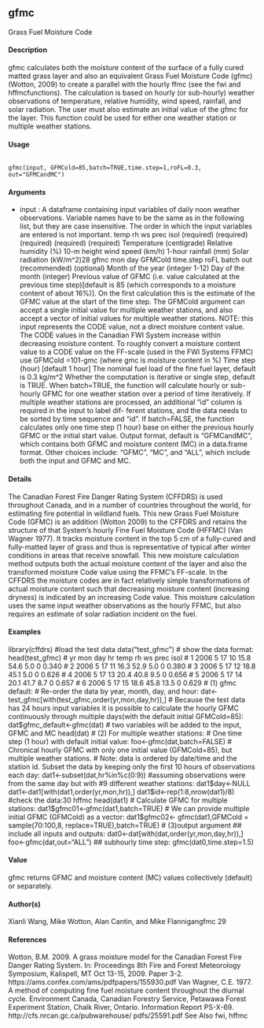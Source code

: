 ## gfmc
Grass Fuel Moisture Code

#### Description
gfmc calculates both the moisture content of the surface of a fully cured matted grass layer and also an equivalent Grass Fuel Moisture Code (gfmc) (Wotton, 2009) to create a parallel with the hourly ffmc (see the fwi and hffmcfunctions). The calculation is based on hourly (or sub-hourly) weather observations of temperature, relative humidity, wind speed, rainfall, and solar radiation. The user
must also estimate an initial value of the gfmc for the layer. This function could be used for either one weather station or multiple weather stations.

#### Usage
<pre><code>
gfmc(input, GFMCold=85,batch=TRUE,time.step=1,roFL=0.3, out="GFMCandMC")
</code></pre>

#### Arguments
* input : A dataframe containing input variables of daily noon weather observations. Variable names have to be the same as in the following list, but they are case insensitive. The order in which the input variables are entered is not important.
temp
rh
ws
prec
isol
(required)
(required)
(required)
(required)
(required)
Temperature (centigrade)
Relative humidity (%)
10-m height wind speed (km/h)
1-hour rainfall (mm)
Solar radiation (kW/m^2)28
gfmc
mon
day
GFMCold
time.step
roFL
batch
out
(recommended)
(optional)
Month of the year (integer 1-12)
Day of the month (integer)
Previous value of GFMC (i.e. value calculated at the previous time step)[default is 85 (which corresponds to a moisture content of about 16%)]. On the first calculation this is the estimate of the GFMC value at the start of the time step. The
GFMCold argument can accept a single initial value for multiple weather stations, and also accept a vector of initial values for multiple weather stations. NOTE: this input represents the CODE value, not a direct moisture content value. The
CODE values in the Canadian FWI System increase within decreasing moisture content. To roughly convert a moisture content value to a CODE value on the
FF-scale (used in the FWI Systems FFMC) use GFMCold =101-gmc (where gmc
is moisture content in %)
Time step (hour) [default 1 hour]
The nominal fuel load of the fine fuel layer, default is 0.3 kg/m^2 Whether the computation is iterative or single step, default is TRUE. When batch=TRUE, the function will calculate hourly or sub-hourly GFMC for one weather station over a period of time iteratively. If multiple weather stations are processed, an additional "id" column is required in the input to label dif-
ferent stations, and the data needs to be sorted by time sequence and "id". If batch=FALSE, the function calculates only one time step (1 hour) base on either the previous hourly GFMC or the initial start value.
Output format, default is "GFMCandMC", which contains both GFMC and
moisture content (MC) in a data.frame format. Other choices include: "GFMC",
"MC", and "ALL", which include both the input and GFMC and MC.

#### Details
The Canadian Forest Fire Danger Rating System (CFFDRS) is used throughout Canada, and in a number of countries throughout the world, for estimating fire potential in wildland fuels. This new Grass Fuel Moisture Code (GFMC) is an addition (Wotton 2009) to the CFFDRS and retains the structure of that System’s hourly Fine Fuel Moisture Code (HFFMC) (Van Wagner 1977). It tracks moisture content in the top 5 cm of a fully-cured and fully-matted layer of grass and thus is representative of typical after winter conditions in areas that receive snowfall. This new moisture calculation method outputs both the actual moisture content of the layer and also the transformed moisture Code value using the FFMC’s FF-scale. In the CFFDRS the moisture codes are in fact relatively simple transformations of actual moisture content such that decreasing moisture content (increasing dryness) is indicated by an increasing Code value. This moisture calculation uses the same input weather observations as the hourly FFMC, but also requires an estimate of solar radiation incident on the fuel.



#### Examples
library(cffdrs)
#load the test data
data("test_gfmc")
# show the data format:
head(test_gfmc)
#
yr mon day hr temp
rh
ws prec isol
# 1 2006
5 17 10 15.8 54.6 5.0
0 0.340
# 2 2006
5 17 11 16.3 52.9 5.0
0 0.380
# 3 2006
5 17 12 18.8 45.1 5.0
0 0.626
# 4 2006
5 17 13 20.4 40.8 9.5
0 0.656
# 5 2006
5 17 14 20.1 41.7 8.7
0 0.657
# 6 2006
5 17 15 18.6 45.8 13.5
0 0.629
# (1) gfmc default:
# Re-order the data by year, month, day, and hour:
dat<-test_gfmc[with(test_gfmc,order(yr,mon,day,hr)),]
# Because the test data has 24 hours input variables it is possible to calculate the hourly GFMC continuously through multiple days(with the default initial GFMCold=85):
dat$gfmc_default<-gfmc(dat)
# two variables will be added to the input, GFMC and MC
head(dat)
# (2) For multiple weather stations:
# One time step (1 hour) with default initial value:
foo<-gfmc(dat,batch=FALSE)
# Chronical hourly GFMC with only one initial value (GFMCold=85), but multiple weather stations.
# Note: data is ordered by date/time and the station id. Subset the data by keeping only the first 10 hours of observations each day:
dat1<-subset(dat,hr%in%c(0:9))
#assuming observations were from the same day but with
#9 different weather stations:
dat1$day<-NULL
dat1<-dat1[with(dat1,order(yr,mon,hr)),]
dat1$id<-rep(1:8,nrow(dat1)/8)
#check the data:30
hffmc
head(dat1)
# Calculate GFMC for multiple stations:
dat1$gfmc01<-gfmc(dat1,batch=TRUE)
# We can provide multiple initial GFMC (GFMCold) as a vector:
dat1$gfmc02<- gfmc(dat1,GFMCold = sample(70:100,8, replace=TRUE),batch=TRUE)
# (3)output argument
## include all inputs and outputs:
dat0<-dat[with(dat,order(yr,mon,day,hr)),]
foo<-gfmc(dat,out="ALL")
## subhourly time step:
gfmc(dat0,time.step=1.5)


#### Value
gfmc returns GFMC and moisture content (MC) values collectively (default) or separately.

#### Author(s)
Xianli Wang, Mike Wotton, Alan Cantin, and Mike Flannigangfmc
29

#### References
Wotton, B.M. 2009. A grass moisture model for the Canadian Forest Fire Danger Rating System.
In: Proceedings 8th Fire and Forest Meteorology Symposium, Kalispell, MT Oct 13-15, 2009.
Paper 3-2. https://ams.confex.com/ams/pdfpapers/155930.pdf
Van Wagner, C.E. 1977. A method of computing fine fuel moisture content throughout the diurnal cycle. Environment Canada, Canadian Forestry Service, Petawawa Forest Experiment Station,
Chalk River, Ontario. Information Report PS-X-69. http://cfs.nrcan.gc.ca/pubwarehouse/
pdfs/25591.pdf
See Also
fwi, hffmc
